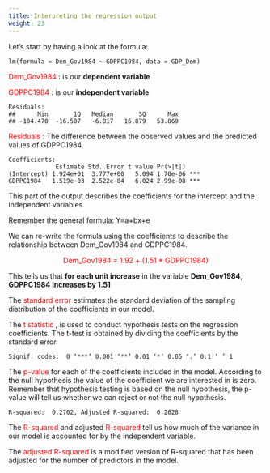 ```yaml
---
title: Interpreting the regression output
weight: 23
---
```



Let's start by having a look at the formula: 

```
lm(formula = Dem_Gov1984 ~ GDPPC1984, data = GDP_Dem)
```

<p> <span style="color:red;"> Dem_Gov1984 </span>: is our **dependent variable**</p>

<p> <span style="color:red;"> GDPPC1984 </span> : is our **independent variable**

```
Residuals:
##      Min       1Q   Median       3Q      Max 
## -104.470  -16.507   -6.817   16.879   53.869 
```

<p> <span style="color:red;"> Residuals </span>: The difference between the observed values and the predicted values of GDPPC1984. 

```
Coefficients:
             Estimate Std. Error t value Pr(>|t|)    
(Intercept) 1.924e+01  3.777e+00   5.094 1.70e-06 ***
GDPPC1984   1.519e-03  2.522e-04   6.024 2.99e-08 ***
```
This part of the output describes the coefficients for the intercept and the independent variables.

Remember the general formula: Y=a+bx+e

We can re-write the formula using the coefficients to describe the relationship between Dem_Gov1984 and GDPPC1984.

<center>
<p> <span style="color:red;"> Dem_Gov1984 = 1.92 + (1.51 * GDPPC1984) </span>
</center>

This tells us that **for each unit increase** in the variable **Dem_Gov1984**, **GDPPC1984 increases by 1.51**


The <span style="color:red;">standard error</span> estimates the standard deviation of the sampling distribution of the coefficients in our model. 

The <span style="color:red;">t statistic </span>, is used to conduct hypothesis tests on the regression coefficients. The t-test is obtained by dividing the coefficients by the standard error.

```
Signif. codes:  0 ‘***’ 0.001 ‘**’ 0.01 ‘*’ 0.05 ‘.’ 0.1 ‘ ’ 1
```

The <span style="color:red;">p-value </span> for each of the coefficients included in the model. According to the null hypothesis the value of the coefficient we are interested in is zero. Remember that hypothesis testing is based on the null hypothesis, the p-value will tell us whether we can reject or not the null hypothesis.


```
R-squared:  0.2702, Adjusted R-squared:  0.2628 
```

The <span style="color:red;"> R-squared </span> and adjusted <span style="color:red;">  R-squared</span> tell us how much of the variance in our model is accounted for by the independent variable. 

The <span style="color:red;"> adjusted R-squared </span> is a modified version of R-squared that has been adjusted for the number of predictors in the model.

